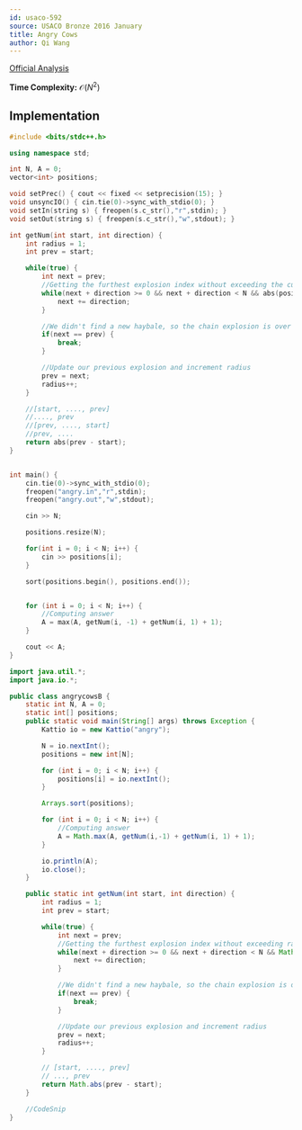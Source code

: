 ```yaml
---
id: usaco-592
source: USACO Bronze 2016 January
title: Angry Cows
author: Qi Wang
---
```


[Official Analysis](http://www.usaco.org/current/data/sol_angry_bronze_jan16.html)

**Time Complexity:** $\mathcal{O}(N^2)$

<LanguageSection>
<CPPSection>

## Implementation

```cpp
#include <bits/stdc++.h>

using namespace std;

int N, A = 0;
vector<int> positions;

void setPrec() { cout << fixed << setprecision(15); }
void unsyncIO() { cin.tie(0)->sync_with_stdio(0); }
void setIn(string s) { freopen(s.c_str(),"r",stdin); }
void setOut(string s) { freopen(s.c_str(),"w",stdout); }

int getNum(int start, int direction) {
    int radius = 1;
    int prev = start;

    while(true) {
        int next = prev;
        //Getting the furthest explosion index without exceeding the current radius
        while(next + direction >= 0 && next + direction < N && abs(positions[next + direction] - positions[prev]) <= radius) {
            next += direction;
        }

        //We didn't find a new haybale, so the chain explosion is over
        if(next == prev) {
            break;
        }

        //Update our previous explosion and increment radius
        prev = next;
        radius++;
    }

    //[start, ...., prev]
    //...., prev
    //[prev, ...., start]
    //prev, ....
    return abs(prev - start);
}


int main() {
    cin.tie(0)->sync_with_stdio(0);
    freopen("angry.in","r",stdin);
    freopen("angry.out","w",stdout);

    cin >> N;

    positions.resize(N);

    for(int i = 0; i < N; i++) {
        cin >> positions[i];
    }

    sort(positions.begin(), positions.end());


    for (int i = 0; i < N; i++) {
        //Computing answer
        A = max(A, getNum(i, -1) + getNum(i, 1) + 1);
    }   

    cout << A;
}
```

</CPPSection>

<JavaSection>

```java
import java.util.*;
import java.io.*;

public class angrycowsB {
    static int N, A = 0;
    static int[] positions;
    public static void main(String[] args) throws Exception {
        Kattio io = new Kattio("angry");

        N = io.nextInt();
        positions = new int[N];

        for (int i = 0; i < N; i++) {
            positions[i] = io.nextInt();
        }

        Arrays.sort(positions);

        for (int i = 0; i < N; i++) {
            //Computing answer
            A = Math.max(A, getNum(i,-1) + getNum(i, 1) + 1);
        }

        io.println(A);
        io.close();
    }

    public static int getNum(int start, int direction) {
        int radius = 1;
        int prev = start;

        while(true) {
            int next = prev;
            //Getting the furthest explosion index without exceeding radius
            while(next + direction >= 0 && next + direction < N && Math.abs(positions[next + direction] - positions[prev]) <= radius) {
                next += direction;
            }

            //We didn't find a new haybale, so the chain explosion is over
            if(next == prev) {
                break;
            }

            //Update our previous explosion and increment radius
            prev = next;
            radius++;
        }

        // [start, ...., prev]
        // ..., prev
        return Math.abs(prev - start);
    }

    //CodeSnip
}
```

</JavaSection>
</LanguageSection>
